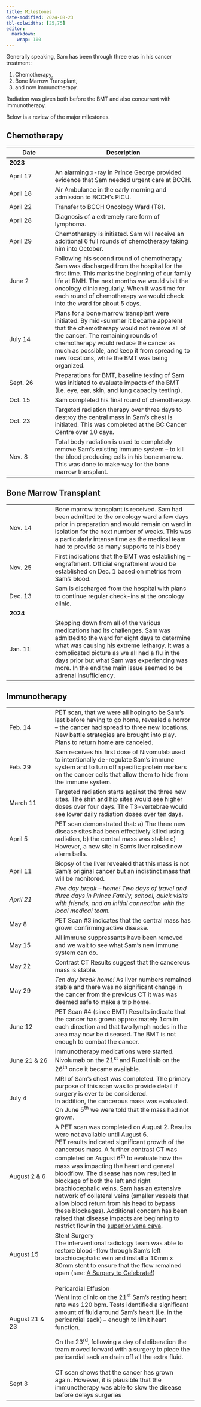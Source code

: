 ```yaml
---
title: Milestones
date-modified: 2024-08-23
tbl-colwidths: [25,75]
editor: 
  markdown: 
    wrap: 100
---
```


Generally speaking, Sam has been through three eras in his cancer treatment:

1.  Chemotherapy,
2.  Bone Marrow Transplant,
3.  and now Immunotherapy.

Radiation was given both before the BMT and also concurrent with immunotherapy.

Below is a review of the major milestones.

## Chemotherapy

+-----------------------+--------------------------------------------------------------------------+
| Date                  | Description                                                              |
+=======================+==========================================================================+
| **2023**              |                                                                          |
+-----------------------+--------------------------------------------------------------------------+
| April 17              | An alarming x-ray in Prince George provided evidence that Sam needed     |
|                       | urgent care at BCCH.                                                     |
+-----------------------+--------------------------------------------------------------------------+
| April 18              | Air Ambulance in the early morning and admission to BCCH's PICU.         |
+-----------------------+--------------------------------------------------------------------------+
| April 22              | Transfer to BCCH Oncology Ward (T8).                                     |
+-----------------------+--------------------------------------------------------------------------+
| April 28              | Diagnosis of a extremely rare form of lymphoma.                          |
+-----------------------+--------------------------------------------------------------------------+
| April 29              | Chemotherapy is initiated. Sam will receive an additional 6 full rounds  |
|                       | of chemotherapy taking him into October.                                 |
+-----------------------+--------------------------------------------------------------------------+
| June 2                | Following his second round of chemotherapy Sam was discharged from the   |
|                       | hospital for the first time. This marks the beginning of our family life |
|                       | at RMH. The next months we would visit the oncology clinic regularly.    |
|                       | When it was time for each round of chemotherapy we would check into the  |
|                       | ward for about 5 days.                                                   |
+-----------------------+--------------------------------------------------------------------------+
| July 14               | Plans for a bone marrow transplant were initiated. By mid-summer it      |
|                       | became apparent that the chemotherapy would not remove all of the        |
|                       | cancer. The remaining rounds of chemotherapy would reduce the cancer as  |
|                       | much as possible, and keep it from spreading to new locations, while the |
|                       | BMT was being organized.                                                 |
+-----------------------+--------------------------------------------------------------------------+
| Sept. 26              | Preparations for BMT, baseline testing of Sam was initiated to evaluate  |
|                       | impacts of the BMT (i.e. eye, ear, skin, and lung capacity testing).     |
+-----------------------+--------------------------------------------------------------------------+
| Oct. 15               | Sam completed his final round of chemotherapy.                           |
+-----------------------+--------------------------------------------------------------------------+
| Oct. 23               | Targeted radiation therapy over three days to destroy the central mass   |
|                       | in Sam's chest is initiated. This was completed at the BC Cancer Centre  |
|                       | over 10 days.                                                            |
+-----------------------+--------------------------------------------------------------------------+
| Nov. 8                | Total body radiation is used to completely remove Sam's existing immune  |
|                       | system – to kill the blood producing cells in his bone marrow. This was  |
|                       | done to make way for the bone marrow transplant.                         |
+-----------------------+--------------------------------------------------------------------------+

## Bone Marrow Transplant

+-----------------------+--------------------------------------------------------------------------+
| Nov. 14               | Bone marrow transplant is received. Sam had been admitted to the         |
|                       | oncology ward a few days prior in preparation and would remain on ward   |
|                       | in isolation for the next number of weeks. This was a particularly       |
|                       | intense time as the medical team had to provide so many supports to his  |
|                       | body                                                                     |
+-----------------------+--------------------------------------------------------------------------+
| Nov. 25               | First indications that the BMT was establishing – engraftment. Official  |
|                       | engraftment would be established on Dec. 1 based on metrics from Sam's   |
|                       | blood.                                                                   |
+-----------------------+--------------------------------------------------------------------------+
| Dec. 13               | Sam is discharged from the hospital with plans to continue regular       |
|                       | check-ins at the oncology clinic.                                        |
+-----------------------+--------------------------------------------------------------------------+
| **2024**              |                                                                          |
+-----------------------+--------------------------------------------------------------------------+
| Jan. 11               | Stepping down from all of the various medications had its challenges.    |
|                       | Sam was admitted to the ward for eight days to determine what was        |
|                       | causing his extreme lethargy. It was a complicated picture as we all had |
|                       | a flu in the days prior but what Sam was experiencing was more. In the   |
|                       | end the main issue seemed to be adrenal insufficiency.                   |
+-----------------------+--------------------------------------------------------------------------+

## Immunotherapy

+-----------------------+--------------------------------------------------------------------------+
| Feb. 14               | PET scan, that we were all hoping to be Sam's last before having to go   |
|                       | home, revealed a horror – the cancer had spread to three new locations.  |
|                       | New battle strategies are brought into play. Plans to return home are    |
|                       | canceled.                                                                |
+-----------------------+--------------------------------------------------------------------------+
| Feb. 29               | Sam receives his first dose of Nivomulab used to intentionally           |
|                       | de-regulate Sam's immune system and to turn off specific protein markers |
|                       | on the cancer cells that allow them to hide from the immune system.      |
+-----------------------+--------------------------------------------------------------------------+
| March 11              | Targeted radiation starts against the three new sites. The shin and hip  |
|                       | sites would see higher doses over four days. The T3-vertebrae would see  |
|                       | lower daily radiation doses over ten days.                               |
+-----------------------+--------------------------------------------------------------------------+
| April 5               | PET scan demonstrated that: a) The three new disease sites had been      |
|                       | effectively killed using radiation, b) the central mass was stable c)    |
|                       | However, a new site in Sam's liver raised new alarm bells.               |
+-----------------------+--------------------------------------------------------------------------+
| April 11              | Biopsy of the liver revealed that this mass is not Sam's original cancer |
|                       | but an indistinct mass that will be monitored.                           |
+-----------------------+--------------------------------------------------------------------------+
| *April 21*            | *Five day break -- home! Two days of travel and three days in Prince     |
|                       | Family, school, quick visits with friends, and an initial connection     |
|                       | with the local medical team.*                                            |
+-----------------------+--------------------------------------------------------------------------+
| May 8                 | PET Scan #3 indicates that the central mass has grown confirming active  |
|                       | disease.                                                                 |
+-----------------------+--------------------------------------------------------------------------+
| May 15                | All immune suppressants have been removed and we wait to see what Sam's  |
|                       | new immune system can do.                                                |
+-----------------------+--------------------------------------------------------------------------+
| May 22                | Contrast CT Results suggest that the cancerous mass is stable.           |
+-----------------------+--------------------------------------------------------------------------+
| May 29                | *Ten day break home!* As liver numbers remained stable and there was no  |
|                       | significant change in the cancer from the previous CT it was was deemed  |
|                       | safe to make a trip home.                                                |
+-----------------------+--------------------------------------------------------------------------+
| June 12               | PET Scan #4 (since BMT) Results indicate that the cancer has grown       |
|                       | approximately 1cm in each direction and that two lymph nodes in the area |
|                       | may now be diseased. The BMT is not enough to combat the cancer.         |
+-----------------------+--------------------------------------------------------------------------+
| June 21 & 26          | Immunotherapy medications were started.\                                 |
|                       | Nivolumab on the 21^st^ and Ruxolitinib on the 26^th^ once it became     |
|                       | available.                                                               |
+-----------------------+--------------------------------------------------------------------------+
| July 4                | MRI of Sam's chest was completed. The primary purpose of this scan was   |
|                       | to provide detail if surgery is ever to be considered.\                  |
|                       | In addition, the cancerous mass was evaluated. On June 5^th^ we were     |
|                       | told that the mass had not grown.                                        |
+-----------------------+--------------------------------------------------------------------------+
| August 2 & 6          | A PET scan was completed on August 2. Results were not available until   |
|                       | August 6.\                                                               |
|                       | PET results indicated significant growth of the cancerous mass. A        |
|                       | further contrast CT was completed on August 6^th^ to evaluate how the    |
|                       | mass was impacting the heart and general bloodflow. The disease has now  |
|                       | resulted in blockage of both the left and right [brachiocephalic         |
|                       | veins](https://en.wikipedia.org/wiki/Brachiocephalic_vein). Sam has an   |
|                       | extensive network of collateral veins (smaller vessels that allow blood  |
|                       | return from his head to bypass these blockages). Additional concern has  |
|                       | been raised that disease impacts are beginning to restrict flow in the   |
|                       | [superior vena cava](https://en.wikipedia.org/wiki/Superior_vena_cava).  |
+-----------------------+--------------------------------------------------------------------------+
| August 15             | Stent Surgery\                                                           |
|                       | The interventional radiology team was able to restore blood-flow through |
|                       | Sam's left brachiocephalic vein and install a 10mm x 80mm stent to       |
|                       | ensure that the flow remained open (see: [A Surgery to                   |
|                       | Celebrate!](./posts/2408/2024-08-16_surgery-celebration.html))           |
+-----------------------+--------------------------------------------------------------------------+
| August 21 & 23        | Pericardial Effusion\                                                    |
|                       | Went into clinic on the 21^st^ Sam's resting heart rate was 120 bpm.     |
|                       | Tests identified a significant amount of fluid around Sam's heart (i.e.  |
|                       | in the pericardial sack) – enough to limit heart function.               |
|                       |                                                                          |
|                       | On the 23^rd^, following a day of deliberation the team moved forward    |
|                       | with a surgery to piece the pericardial sack an drain off all the extra  |
|                       | fluid.                                                                   |
+-----------------------+--------------------------------------------------------------------------+
| Sept 3                | CT scan shows that the cancer has grown again.  However, it is           |
|                       | plausible that the immunotherapy was able to slow the disease before     |
|                       | delays surgeries                                                         |
+-----------------------+--------------------------------------------------------------------------+

<!-- Additional detail:August 2 & 6This irregular heterogeneous mass has an average cross section of \~7.5cm. -->